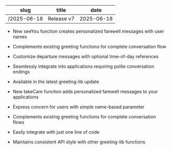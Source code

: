| slug | title | date |
|------|-------|------|
| /2025-06-18 | Release v7 | 2025-06-18 |

- New seeYou function creates personalized farewell messages with user names

- Complements existing greeting functions for complete conversation flow

- Customize departure messages with optional time-of-day references

- Seamlessly integrate into applications requiring polite conversation endings

- Available in the latest greeting-lib update

- New takeCare function adds personalized farewell messages to your applications

- Express concern for users with simple name-based parameter

- Complements existing greeting functions for complete conversation flows

- Easily integrate with just one line of code

- Maintains consistent API style with other greeting-lib functions